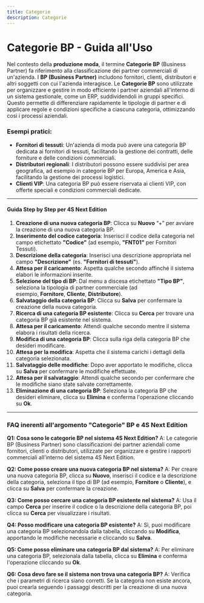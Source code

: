 ```yaml
---
title: Categorie
description: Categorie
---
```


# Categorie BP - Guida all'Uso

Nel contesto della **produzione moda**, il termine **Categorie BP** (Business Partner) fa riferimento alla classificazione dei partner commerciali di un'azienda. I **BP (Business Partner)** includono fornitori, clienti, distributori e altri soggetti con cui l'azienda interagisce. Le **Categorie BP** sono utilizzate per organizzare e gestire in modo efficiente i partner aziendali all'interno di un sistema gestionale, come un ERP, suddividendoli in gruppi specifici. Questo permette di differenziare rapidamente le tipologie di partner e di applicare regole e condizioni specifiche a ciascuna categoria, ottimizzando così i processi aziendali.

### Esempi pratici:

* **Fornitori di tessuti**: Un'azienda di moda può avere una categoria BP dedicata ai fornitori di tessuti, facilitando la gestione dei contratti, delle forniture e delle condizioni commerciali.
* **Distributori regionali**: I distributori possono essere suddivisi per area geografica, ad esempio in categorie BP per Europa, America e Asia, facilitando la gestione dei processi logistici.
* **Clienti VIP**: Una categoria BP può essere riservata ai clienti VIP, con offerte speciali e condizioni commerciali dedicate.

***

#### Guida Step by Step per 4S Next Edition

1. **Creazione di una nuova categoria BP**: Clicca su **Nuovo** “+” per avviare la creazione di una nuova categoria BP.
2. **Inserimento del codice categoria**: Inserisci il codice della categoria nel campo etichettato **"Codice"** (ad esempio, **"FNT01"** per Fornitori Tessuti).
3. **Descrizione della categoria**: Inserisci una descrizione appropriata nel campo **"Descrizione"** (es. **"Fornitori di tessuti"**).
4. **Attesa per il caricamento**: Aspetta qualche secondo affinché il sistema elabori le informazioni inserite.
5. **Selezione del tipo di BP**: Dal menu a discesa etichettato **"Tipo BP"**, seleziona la tipologia di partner commerciale (ad esempio, **Fornitore**, **Cliente**, **Distributore**).
6. **Salvataggio della categoria BP**: Clicca su **Salva** per confermare la creazione della nuova categoria.
7. **Ricerca di una categoria BP esistente**: Clicca su **Cerca** per trovare una categoria BP già esistente nel sistema.
8. **Attesa per il caricamento**: Attendi qualche secondo mentre il sistema elabora i risultati della ricerca.
9. **Modifica di una categoria BP**: Clicca sulla riga della categoria BP che desideri modificare.
10. **Attesa per la modifica**: Aspetta che il sistema carichi i dettagli della categoria selezionata.
11. **Salvataggio delle modifiche**: Dopo aver apportato le modifiche, clicca su **Salva** per confermare le modifiche effettuate.
12. **Attesa per il salvataggio**: Attendi qualche secondo per confermare che le modifiche siano state salvate correttamente.
13. **Eliminazione di una categoria BP**: Seleziona la categoria BP che desideri eliminare, clicca su **Elimina** e conferma l'operazione cliccando su **Ok**.

***

### FAQ inerenti all'argomento "**Categorie" BP** e 4S Next Edition

**Q1: Cosa sono le categorie BP nel sistema 4S Next Edition?**
A: Le categorie BP (Business Partner) sono classificazioni dei partner aziendali come fornitori, clienti o distributori, utilizzate per organizzare e gestire i rapporti commerciali all'interno del sistema 4S Next Edition.

**Q2: Come posso creare una nuova categoria BP nel sistema?**
A: Per creare una nuova categoria BP, clicca su **Nuovo**, inserisci il codice e la descrizione della categoria, seleziona il tipo di BP (ad esempio, **Fornitore** o **Cliente**), e clicca su **Salva** per confermare la creazione.

**Q3: Come posso cercare una categoria BP esistente nel sistema?**
A: Usa il campo **Cerca** per inserire il codice o la descrizione della categoria BP, poi clicca su **Cerca** per visualizzare i risultati.

**Q4: Posso modificare una categoria BP esistente?**
A: Sì, puoi modificare una categoria BP selezionandola dalla tabella, cliccando su **Modifica**, apportando le modifiche necessarie e cliccando su **Salva**.

**Q5: Come posso eliminare una categoria BP dal sistema?**
A: Per eliminare una categoria BP, selezionala dalla tabella, clicca su **Elimina** e conferma l'operazione cliccando su **Ok**.

**Q6: Cosa devo fare se il sistema non trova una categoria BP?**
A: Verifica che i parametri di ricerca siano corretti. Se la categoria non esiste ancora, puoi crearla seguendo i passaggi descritti per la creazione di una nuova categoria.